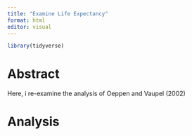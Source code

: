 ```yaml
---
title: "Examine Life Expectancy"
format: html
editor: visual
---
```


```r
library(tidyverse)
```

# Abstract

Here, i re-examine the analysis of Oeppen and Vaupel (2002)

# Analysis
